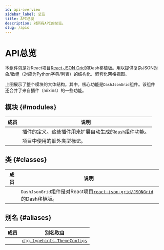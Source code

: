 ```yaml
---
id: api-overview
sidebar_label: 总览
title: API总览
description: 对所有API的总览。
slug: /apis
---
```




# API总览

<APITopBar type="package" source="." />

本组件包是对React项目[React JSON Grid<IconExternalLink/>][git-react-json-grid]的Dash移植版。用以提供复杂JSON对象/数组（对应为Python字典/列表）的结构化、嵌套化网格视图。

<div className="mb-default">
  <ThemedImage
    alt="Docusaurus themed image"
    sources={{
      light: useBaseUrl("/img/overview-light.svg"),
      dark: useBaseUrl("/img/overview-dark.svg"),
    }}
  />
</div>

上图展示了整个模块的大体结构。其中，核心功能是`DashJsonGrid`组件。该组件还合并了来自插件（mixins）的一些功能。

## 模块 {#modules}

|                                            成员                                            | <center>说明</center>                                  |
| :----------------------------------------------------------------------------------------: | :----------------------------------------------------- |
|    [<IconObjType type="module" hasText={true} text="mixins"/>](./apis/mixins/index.mdx)    | 插件的定义。这些插件用来扩展自动生成的`dash`组件功能。 |
| [<IconObjType type="module" hasText={true} text="typehints"/>](./apis/typehints/index.mdx) | 项目中使用的额外类型标记。                             |

## 类 {#classes}

|                                           成员                                            | <center>说明</center>                                                                                           |
| :---------------------------------------------------------------------------------------: | :-------------------------------------------------------------------------------------------------------------- |
| [<IconObjType type="class" hasText={true} text="DashJsonGrid"/>](./apis/DashJsonGrid.mdx) | `DashJsonGrid`组件是对React项目[`react-json-grid/JSONGrid`<IconExternalLink/>][link-jsongrid]的Dash移植版。 |

## 别名 {#aliases}

|                             成员                              | <center>别名取自</center>                                         |
| :-----------------------------------------------------------: | :---------------------------------------------------------------- |
| <IconObjType type="type" hasText={true} text="ThemeConfigs"/> | [`djg.typehints.ThemeConfigs`](./apis/typehints/ThemeConfigs.mdx) |

[git-react-json-grid]: https://github.com/RedHeadphone/react-json-grid
[link-jsongrid]: https://github.com/RedHeadphone/react-json-grid?tab=readme-ov-file#props

